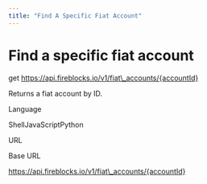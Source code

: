 ```yaml
---
title: "Find A Specific Fiat Account"
---
```

  
  # Find a specific fiat account

get https://api.fireblocks.io/v1/fiat\_accounts/{accountId}

Returns a fiat account by ID.

Language

ShellJavaScriptPython

URL

Base URL

https://api.fireblocks.io/v1/fiat\_accounts/{accountId}